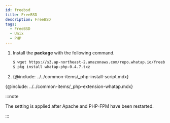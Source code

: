 ```yaml
---
id: freebsd
title: FreeBSD
description: FreeBSD
tags:
  - FreeBSD
  - Unix
  - PHP
---
```


<!-- 리포지토리 등록? -->

<!-- 와탭 리포지토리(Repository)를 등록하세요.-->

1.  Install the **package** with the following command.

    ```bash title=SH
    $ wget https://s3.ap-northeast-2.amazonaws.com/repo.whatap.io/freebsd/10/whatap-php-0.4.7.txz
    $ pkg install whatap-php-0.4.7.txz
    ```

2.  {@include: ../../common-items/_php-install-script.mdx}

{@include: ../../common-items/_php-extension-whatap.mdx}  

:::note

The setting is applied after Apache and PHP-FPM have been restarted.

:::
